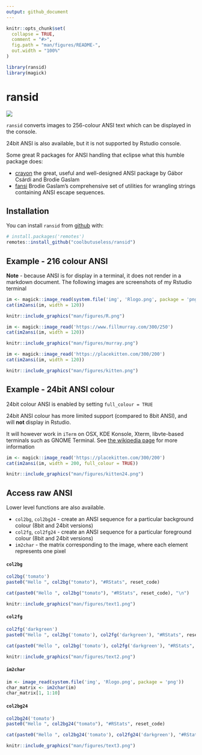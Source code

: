 ```yaml
---
output: github_document
---
```


<!-- README.md is generated from README.Rmd. Please edit that file -->

```r
knitr::opts_chunk$set(
  collapse = TRUE,
  comment = "#>",
  fig.path = "man/figures/README-",
  out.width = "100%"
)

library(ransid)
library(magick)
```

# ransid

<!-- badges: start -->
![](https://img.shields.io/badge/cool-useless-green.svg)
<!-- badges: end -->

`ransid` converts images to 256-colour ANSI text which can be displayed in the console.  

24bit ANSI is also available, but it is not supported by Rstudio console.

Some great R packages for ANSI handling that eclipse what this humble package does:

* [crayon](https://cran.r-project.org/package=crayon) the great, useful and well-designed
  ANSI package by Gábor Csárdi and Brodie Gaslam
* [fansi](https://cran.r-project.org/web/packages/fansi/index.html) Brodie Gaslam's
  comprehensive set of utilities for wrangling strings containing ANSI escape sequences.
  

## Installation

You can install `ransid` from [github](https://github.com/coolbutuseless/ransid) with:

``` r
# install.packages('remotes')
remotes::install_github("coolbutuseless/ransid")
```

## Example - 216 colour ANSI

**Note** - because ANSI is for display in a terminal, it does not render in a
markdown document. The following images are screenshots of my Rstudio terminal


```r
im <- magick::image_read(system.file('img', 'Rlogo.png', package = 'png'))
cat(im2ansi(im, width = 120))
```

```r
knitr::include_graphics("man/figures/R.png")
```



```r
im <- magick::image_read('https://www.fillmurray.com/300/250')
cat(im2ansi(im, width = 120))
```

```r
knitr::include_graphics("man/figures/murray.png")
```



```r
im <- magick::image_read('https://placekitten.com/300/200')
cat(im2ansi(im, width = 120))
```

```r
knitr::include_graphics("man/figures/kitten.png")
```



## Example - 24bit ANSI colour

24bit colour ANSI is enabled by setting `full_colour = TRUE`

24bit ANSI colour has more limited support (compared to 8bit ANSI), and will **not** display in Rstudio.

It will however work in `iTerm` on OSX, KDE Konsole, Xterm, libvte-based terminals
such as GNOME Terminal. See [the wikipedia page](https://en.wikipedia.org/wiki/ANSI_escape_code)
for more information

```r
im <- magick::image_read('https://placekitten.com/300/200')
cat(im2ansi(im, width = 200, full_colour = TRUE))
```

```r
knitr::include_graphics("man/figures/kitten24.png")
```





## Access raw ANSI

Lower level functions are also available.

* `col2bg`, `col2bg24` - create an ANSI sequence for a particular background colour (8bit and 24bit versions)
* `col2fg`, `col2fg24` - create an ANSI sequence for a particular foreground colour (8bit and 24bit versions)
* `im2char` - the matrix corresponding to the image, where each element represents
  one pixel


#### `col2bg`

```r
col2bg('tomato')
paste0("Hello ", col2bg("tomato"), "#RStats", reset_code)
```

```r
cat(paste0("Hello ", col2bg("tomato"), "#RStats", reset_code), "\n")
```

```r
knitr::include_graphics("man/figures/text1.png")
```


#### `col2fg`

```r
col2fg('darkgreen')
paste0("Hello ", col2bg('tomato'), col2fg('darkgreen'), "#RStats", reset_code)
```


```r
cat(paste0("Hello ", col2bg('tomato'), col2fg('darkgreen'), "#RStats", reset_code), "\n")
```

```r
knitr::include_graphics("man/figures/text2.png")
```

#### `im2char` 

```r
im <- image_read(system.file('img', 'Rlogo.png', package = 'png'))
char_matrix <- im2char(im)
char_matrix[1, 1:10]
```


#### `col2bg24`

```r
col2bg24('tomato')
paste0("Hello ", col2bg24("tomato"), "#RStats", reset_code)
```

```r
cat(paste0("Hello ", col2bg24('tomato'), col2fg24('darkgreen'), "#RStats", reset_code), "\n")
```

```r
knitr::include_graphics("man/figures/text3.png")
```









